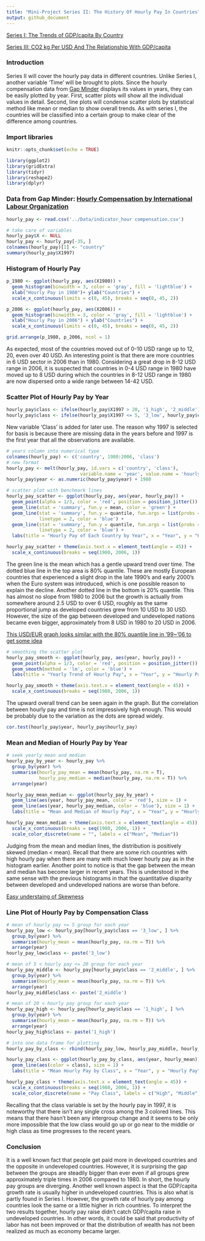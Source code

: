 ```yaml
---
title: "Mini-Project Series II: The History Of Hourly Pay In Countries"
output: github_document
---
```


[Series I: The Trends of GDP/capita By Country](https://github.com/Q-shick/EDA-R/blob/master/lesson3/lesson3_mini-project.md)

[Series III: CO2 kg Per USD And The Relationship With GDP/capita](https://github.com/Q-shick/EDA-R/blob/master/lesson5/lesson5_mini-project.md)

### Introduction
Series II will cover the hourly pay data in different countries. Unlike Series I, another variable 'Time' will be brought to plots. Since the hourly compensation data from [Gap Minder](https://www.gapminder.org/data/) displays its values in years, they can be easily plotted by year. First, scatter plots will show all the individual values in detail. Second, line plots will condense scatter plots by statistical method like mean or median to show overall trends. As with series I, the countries will be classified into a certain group to make clear of the difference among countries.

### Import libraries
```r
knitr::opts_chunk$set(echo = TRUE)
```

```r
library(ggplot2)
library(gridExtra)
library(tidyr)
library(reshape2)
library(dplyr)
```


### Data from Gap Minder: [Hourly Compensation by International Labour Organization](https://docs.google.com/spreadsheets/d/1EjRPqwPTkOY4whM0V9ZS06KEcqjgUy0C4MFcyMHmngE/pub)
```r
hourly_pay <- read.csv('../Data/indicator_hour compensation.csv')

# take care of variables
hourly_pay$X <- NULL
hourly_pay <- hourly_pay[-35, ]
colnames(hourly_pay)[1] <- "country"
summary(hourly_pay$X1997)
```

### Histogram of Hourly Pay
```r
p_1980 <- ggplot(hourly_pay, aes(X1980)) +
  geom_histogram(binwidth = 3, color = 'gray', fill = 'lightblue') +
  xlab("Hourly Pay in 1980")+ ylab("Countries") +
  scale_x_continuous(limits = c(0, 45), breaks = seq(0, 45, 2))

p_2006 <- ggplot(hourly_pay, aes(X2006)) +
  geom_histogram(binwidth = 3, color = 'gray', fill = 'lightblue') +
  xlab("Hourly Pay in 2006") + ylab("Countries") +
  scale_x_continuous(limits = c(0, 45), breaks = seq(0, 45, 2))

grid.arrange(p_1980, p_2006, ncol = 1)
```

As expected, most of the countries moved out of 0-10 USD range up to 12, 20, even over 40 USD. An interesting point is that there are more countries in 6 USD sector in 2006 than in 1980. Considering a great drop in 8-12 USD range in 2006, it is suspected that countries in 0-4 USD range in 1980 have moved up to 8 USD during which the countries in 8-12 USD range in 1980 are now dispersed onto a wide range between 14-42 USD.

### Scatter Plot of Hourly Pay by Year
```r
hourly_pay$class <- ifelse(hourly_pay$X1997 > 20, '1_high', '2_middle')
hourly_pay$class <- ifelse(hourly_pay$X1997 <= 5, '3_low', hourly_pay$class)
```

New variable 'Class' is added for later use. The reason why 1997 is selected for basis is because there are missing data in the years before and 1997 is the first year that all the observations are available.

```r
# years column into numerical type
colnames(hourly_pay) <- c('country', 1980:2006, 'class')
# new format 
hourly_pay <- melt(hourly_pay, id.vars = c('country', 'class'),
                           variable.name = 'year', value.name = 'hourly_pay')
hourly_pay$year <- as.numeric(hourly_pay$year) + 1980

# scatter plot with benchmark lines
hourly_pay_scatter <- ggplot(hourly_pay, aes(year, hourly_pay)) +
  geom_point(alpha = 1/3, color = 'red', position = position_jitter()) +
  geom_line(stat = 'summary', fun.y = mean, color = 'green') +
  geom_line(stat = 'summary', fun.y = quantile, fun.args = list(probs = 0.2),
            linetype = 2, color = 'blue') +
  geom_line(stat = 'summary', fun.y = quantile, fun.args = list(probs = 0.8),
            linetype = 2, color = 'blue') +
  labs(title = "Hourly Pay of Each Country by Year", x = "Year", y = "Hourly Pay")

hourly_pay_scatter + theme(axis.text.x = element_text(angle = 45)) +
  scale_x_continuous(breaks = seq(1980, 2006, 1))
```

The green line is the mean which has a gentle upward trend over time. The dotted blue line in the top area is 80% quantile. These are mostly European countries that experienced a slight drop in the late 1990's and early 2000's when the Euro system was introduced, which is one possible reason to explain the decline. Another dotted line in the bottom is 20% quantile. This has almost no slope from 1980 to 2006 but the growth is actually from somewhere around 2.5 USD to over 6 USD, roughly as the same proportional jump as developed countries grew from 10 USD to 30 USD. However, the size of the gap between developed and undeveloped nations became even bigger, approximately from 8 USD in 1980 to 20 USD in 2006.

[This USD/EUR graph looks similar with the 80% quantile line in '99~'06 to get some idea](https://commons.wikimedia.org/wiki/File:USD-EUR_1999-.png)

```r
# smoothing the scatter plot
hourly_pay_smooth <- ggplot(hourly_pay, aes(year, hourly_pay)) +
  geom_point(alpha = 1/3, color = 'red', position = position_jitter()) +
  geom_smooth(method = 'lm', color = 'blue') +
  labs(title = "Yearly Trend of Hourly Pay", x = "Year", y = "Hourly Pay")

hourly_pay_smooth + theme(axis.text.x = element_text(angle = 45)) +
  scale_x_continuous(breaks = seq(1980, 2006, 1))
```

The upward overall trend can be seen again in the graph. But the correlation between hourly pay and time is not impressively high enough. This would be probably due to the variation as the dots are spread widely.

```r
cor.test(hourly_pay$year, hourly_pay$hourly_pay)
```

### Mean and Median of Hourly Pay by Year
```r
# seek yearly mean and median
hourly_pay_by_year <- hourly_pay %>%
  group_by(year) %>%
  summarise(hourly_pay_mean = mean(hourly_pay, na.rm = T),
            hourly_pay_median = median(hourly_pay, na.rm = T)) %>%
  arrange(year)

hourly_pay_mean_median <- ggplot(hourly_pay_by_year) +
  geom_line(aes(year, hourly_pay_mean, color = 'red'), size = 1) +
  geom_line(aes(year, hourly_pay_median, color = 'blue'), size = 1) +
  labs(title = "Mean and Median of Hourly Pay", x = "Year", y = "Hourly Pay")

hourly_pay_mean_median + theme(axis.text.x = element_text(angle = 45)) +
  scale_x_continuous(breaks = seq(1980, 2006, 1)) +
  scale_color_discrete(name = "", labels = c("Mean", "Median"))
```

Judging from the mean and median lines, the distribution is positively skewed (median < mean). Recall that there are some rich countries with high hourly pay when there are many with much lower hourly pay as in the histogram earlier. Another point to notice is that the gap between the mean and median has become larger in recent years. This is understood in the same sense with the previous histograms in that the quantitative disparity between developed and undeveloped nations are worse than before.

[Easy understaing of Skewness](http://www.statisticshowto.com/probability-and-statistics/skewed-distribution/)

### Line Plot of Hourly Pay by Compensation Class
```r
# mean of hourly pay <= 5 group for each year
hourly_pay_low <- hourly_pay[hourly_pay$class == '3_low', ] %>%
  group_by(year) %>%
  summarise(hourly_mean = mean(hourly_pay, na.rm = T)) %>%
  arrange(year)
hourly_pay_low$class <- paste('3_low')

# mean of 5 < hourly pay <= 20 group for each year
hourly_pay_middle <- hourly_pay[hourly_pay$class == '2_middle', ] %>%
  group_by(year) %>%
  summarise(hourly_mean = mean(hourly_pay, na.rm = T)) %>%
  arrange(year)
hourly_pay_middle$class <- paste('2_middle')

# mean of 20 < hourly pay group for each year
hourly_pay_high <- hourly_pay[hourly_pay$class == '1_high', ] %>%
  group_by(year) %>%
  summarise(hourly_mean = mean(hourly_pay, na.rm = T)) %>%
  arrange(year)
hourly_pay_high$class <- paste('1_high')

# into one data frame for plotting
hourly_pay_by_class <- rbind(hourly_pay_low, hourly_pay_middle, hourly_pay_high)

hourly_pay_class <- ggplot(hourly_pay_by_class, aes(year, hourly_mean)) +
  geom_line(aes(color = class), size = 1) +
  labs(title = "Mean Hourly Pay by Class", x = "Year", y = "Hourly Pay")

hourly_pay_class + theme(axis.text.x = element_text(angle = 45)) +
  scale_x_continuous(breaks = seq(1980, 2006, 1)) +
  scale_color_discrete(name = "Pay Class", labels = c("High", "Middle", "Low"))
```

Recalling that the class variable is set by the hourly pay in 1997, it is noteworthy that there isn't any single cross among the 3 colored lines. This means that there hasn't been any intergroup change and it seems to be only more impossible that the low class would go up or go near to the middle or high class as time progresses to the recent years.

### Conclusion
It is a well known fact that people get paid more in developed countries and the opposite in undeveloped countries. However, it is surprising the gap between the groups are steadily bigger than ever even if all groups grew approximately triple times in 2006 compared to 1980. In short, the hourly pay groups are diverging.
Another well known aspect is that the GDP/capita growth rate is usually higher in undeveloped countries. This is also what is partly found in Series I. However, the growth rate of hourly pay among countries look the same or a little higher in rich countries. To interpret the two results together, hourly pay raise didn't catch GDP/capita raise in undeveloped countries. In other words, it could be said that productivity of labor has not been improved or that the distribution of wealth has not been realized as much as economy became larger.